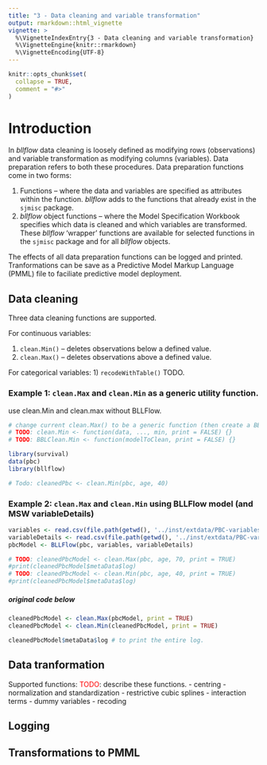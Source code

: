 ```yaml
---
title: "3 - Data cleaning and variable transformation"
output: rmarkdown::html_vignette
vignette: >
  %\VignetteIndexEntry{3 - Data cleaning and variable transformation}
  %\VignetteEngine{knitr::rmarkdown}
  %\VignetteEncoding{UTF-8}
---
```

```r
knitr::opts_chunk$set(
  collapse = TRUE,
  comment = "#>"
)
```
# Introduction
In _bllflow_ data cleaning is loosely defined as modifying rows (observations) and variable transformation as modifying columns (variables). Data preparation refers to both these procedures. Data preparation functions come in two forms:

1) Functions -- where the data and variables are specified as attributes within the function. _bllflow_ adds to the functions that already exist in the `sjmisc` package.
2) _bllflow_ object functions -- where the Model Specification Workbook specifies which data is cleaned and which variables are transformed. These _bllflow_ 'wrapper' functions are available for selected functions in the `sjmisc` package and for all _bllflow_ objects. 

The effects of all data preparation functions can be logged and printed. Tranformations can be save as a Predictive Model Markup Language (PMML) file to faciliate predictive model deployment. 

## Data cleaning
Three data cleaning functions are supported. 

For continuous variables:

1) `clean.Min()` -- deletes observations below a defined value.
1) `clean.Max()` -- deletes observations above a defined value.

For categorical variables: 
1) `recodeWithTable()` TODO.

### Example 1: `clean.Max` and `clean.Min` as a generic utility function.
use clean.Min and clean.max without BLLFlow.

```r
# change current clean.Max() to be a generic function (then create a BBLFlow wrapper -- see below)
# TODO: clean.Min <- function(data, ..., min, print = FALSE) {}
# TODO: BBLClean.Min <- function(modelToClean, print = FALSE) {}

library(survival)
data(pbc)
library(bllflow)

# Todo: cleanedPbc <- clean.Min(pbc, age, 40)
```

### Example 2: `clean.Max` and `clean.Min` using BLLFlow model (and MSW variableDetails)
```r
variables <- read.csv(file.path(getwd(), '../inst/extdata/PBC-variables.csv'))
variableDetails <- read.csv(file.path(getwd(), '../inst/extdata/PBC-variableDetails.csv'))
pbcModel <- BLLFlow(pbc, variables, variableDetails)

# TODO: cleanedPbcModel <- clean.Max(pbc, age, 70, print = TRUE)
#print(cleanedPbcModel$metaData$log)
# TODO: cleanedPbcModel <- clean.Min(pbc, age, 40, print = TRUE)
#print(cleanedPbcModel$metaData$log)

```
##### original code below
```r
cleanedPbcModel <- clean.Max(pbcModel, print = TRUE)
cleanedPbcModel <- clean.Min(cleanedPbcModel, print = TRUE)

cleanedPbcModel$metaData$log # to print the entire log.
```

## Data tranformation

Supported functions: <font color="red">TODO</font>: describe these functions.
- centring
- normalization and standardization
- restrictive cubic splines
- interaction terms
- dummy variables
- recoding

## Logging

## Transformations to PMML

